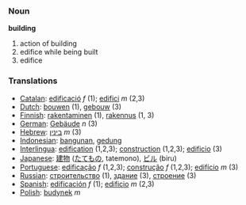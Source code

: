 === Noun ===
'''building'''
#action of building
#edifice while being built
#edifice
=== Translations ===
*[[Catalan]]: [[edificació]] ''f'' (1); [[edifici]] ''m'' (2,3)
*[[Dutch]]: [[bouwen]] (1), [[gebouw]] (3)
*[[Finnish]]: [[rakentaminen]] (1), [[rakennus]] (1, 3)
*[[German]]: [[Gebäude]] ''n'' (3)
*[[Hebrew]]: [[בינין]] ''m'' (3)
*[[Indonesian]]: [[bangun|bangunan]], [[gedung]]
*[[Interlingua]]: [[edification]] (1,2,3); [[construction]] (1,2,3); [[edificio]] (3)
*[[Japanese]]: [[建物]] ([[たてもの]], tatemono), [[ビル]] (biru)
*[[Portuguese]]: [[edificação]] ''f'' (1,2,3); [[construção]] ''f'' (1,2,3); [[edifício]] ''m'' (3)
*[[Russian]]: [[строительство]] (1), [[здание]] (3), [[строение]] (3)
*[[Spanish]]: [[edificación]] ''f'' (1); [[edificio]] ''m'' (2,3)
*[[Polish]]: [[budynek]] ''m''
